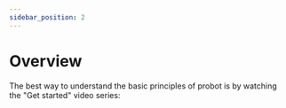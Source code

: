 ```yaml
---
sidebar_position: 2
---
```



# Overview

The best way to understand the basic principles of probot is by watching the "Get started" video series:

<YoutubeEmbed videoId="https://www.youtube.com/embed/videoseries?list=PLHpyDlgo4x7NUjF-L5VaYfBPQ03uzf5l3" />

